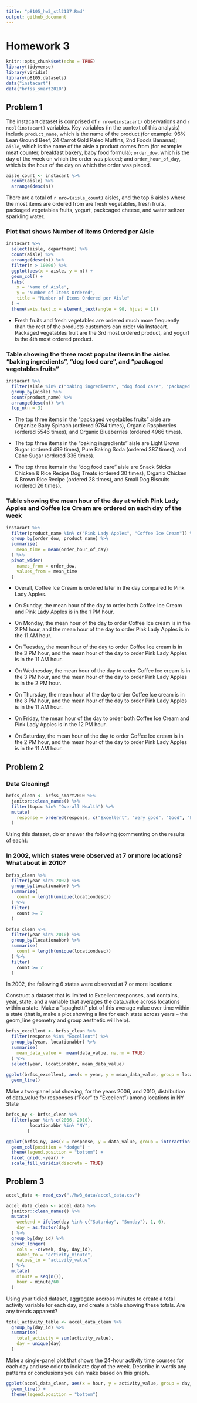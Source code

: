 ```yaml
---
title: "p8105_hw3_stl2137.Rmd"
output: github_document
---
```


# Homework 3
```r
knitr::opts_chunk$set(echo = TRUE)
library(tidyverse)
library(viridis)
library(p8105.datasets)
data("instacart")
data("brfss_smart2010")
```

## Problem 1

The instacart dataset is comprised of `r nrow(instacart)` observations and `r ncol(instacart)` variables. Key variables (in the context of this analysis) include `product_name`, which is the name of the product (for example: 96% Lean Ground Beef, 24 Carrot Gold Paleo Muffins, 2nd Foods Bananas); `aisle`, which is the name of the aisle a product comes from (for example: meat counter, breakfast bakery, baby food formula); `order_dow`, which is the day of the week on which the order was placed; and `order_hour_of_day`, which is the hour of the day on which the order was placed.  

```r
aisle_count <- instacart %>% 
  count(aisle) %>% 
  arrange(desc(n))
```
There are a total of `r nrow(aisle_count)` aisles, and the top 6 aisles where the most items are ordered from are fresh vegetables, fresh fruits, packaged vegetables fruits, yogurt, packcaged cheese, and water seltzer sparkling water. 

### Plot that shows Number of Items Ordered per Aisle
```r
instacart %>% 
  select(aisle, department) %>% 
  count(aisle) %>% 
  arrange(desc(n)) %>% 
  filter(n > 10000) %>% 
  ggplot(aes(x = aisle, y = n)) +
  geom_col() +
  labs(
    x = "Name of Aisle",
    y = "Number of Items Ordered",
    title = "Number of Items Ordered per Aisle"
  ) + 
  theme(axis.text.x = element_text(angle = 90, hjust = 1))

```
* Fresh fruits and fresh vegetables are ordered much more frequently than the rest of the products customers can order via Instacart. Packaged vegetables fruit are the 3rd most ordered product, and yogurt is the 4th most ordered product. 

### Table showing the three most popular items in the aisles “baking ingredients”, “dog food care”, and “packaged vegetables fruits”
```r
instacart %>% 
  filter(aisle %in% c("baking ingredients", "dog food care", "packaged vegetables fruits")) %>% 
  group_by(aisle) %>% 
  count(product_name) %>% 
  arrange(desc(n)) %>% 
  top_n(n = 3)
```
* The top three items in the "packaged vegetables fruits" aisle are Organize Baby Spinach (ordered 9784 times), Organic Raspberries (ordered 5546 times), and Organic Blueberries (ordered 4966 times). 

* The top three items in the "baking ingredients" aisle are Light Brown Sugar (ordered 499 times), Pure Baking Soda (ordered 387 times), and Cane Sugar (ordered 336 times).

* The top three items in the "dog food care" aisle are Snack Sticks Chicken & Rice Recipe Dog Treats (ordered 30 times), Organix Chicken & Brown Rice Recipe (ordered 28 times), and Small Dog Biscuits (ordered 26 times). 

### Table showing the mean hour of the day at which Pink Lady Apples and Coffee Ice Cream are ordered on each day of the week

```r
instacart %>%
  filter(product_name %in% c("Pink Lady Apples", "Coffee Ice Cream")) %>% 
  group_by(order_dow, product_name) %>%
  summarise(
    mean_time = mean(order_hour_of_day) 
  ) %>% 
  pivot_wider(
    names_from = order_dow,
    values_from = mean_time
  ) 
```
* Overall, Coffee Ice Cream is ordered later in the day compared to Pink Lady Apples. 

* On Sunday, the mean hour of the day to order both Coffee Ice Cream and Pink Lady Apples is in the 1 PM hour. 

* On Monday, the mean hour of the day to order Coffee Ice cream is in the 2 PM hour, and the mean hour of the day to order Pink Lady Apples is in the 11 AM hour. 

* On Tuesday, the mean hour of the day to order Coffee Ice cream is in the 3 PM hour, and the mean hour of the day to order Pink Lady Apples is in the 11 AM hour.

* On Wednesday, the mean hour of the day to order Coffee Ice cream is in the 3 PM hour, and the mean hour of the day to order Pink Lady Apples is in the 2 PM hour.

* On Thursday, the mean hour of the day to order Coffee Ice cream is in the 3 PM hour, and the mean hour of the day to order Pink Lady Apples is in the 11 AM hour.

* On Friday, the mean hour of the day to order both Coffee Ice Cream and Pink Lady Apples is in the 12 PM hour. 

* On Saturday, the mean hour of the day to order Coffee Ice cream is in the 2 PM hour, and the mean hour of the day to order Pink Lady Apples is in the 11 AM hour.

## Problem 2

### Data Cleaning!
```r
brfss_clean <- brfss_smart2010 %>% 
  janitor::clean_names() %>% 
  filter(topic %in% "Overall Health") %>% 
  mutate(
    response = ordered(response, c("Excellent", "Very good", "Good", "Fair", "Poor"))
  ) 
```

Using this dataset, do or answer the following (commenting on the results of each):

### In 2002, which states were observed at 7 or more locations? What about in 2010?
```r
brfss_clean %>% 
  filter(year %in% 2002) %>% 
  group_by(locationabbr) %>% 
  summarise(
    count = length(unique(locationdesc))
  ) %>% 
  filter(
    count >= 7
  )

brfss_clean %>% 
  filter(year %in% 2010) %>% 
  group_by(locationabbr) %>% 
  summarise(
    count = length(unique(locationdesc))
  ) %>% 
  filter(
    count >= 7
  )
```
In 2002, the following 6 states were observed at 7 or more locations: 


Construct a dataset that is limited to Excellent responses, and contains, year, state, and a variable that averages the data_value across locations within a state. Make a “spaghetti” plot of this average value over time within a state (that is, make a plot showing a line for each state across years – the geom_line geometry and group aesthetic will help).

```r
brfss_excellent <- brfss_clean %>%
  filter(response %in% "Excellent") %>% 
  group_by(year, locationabbr) %>%
  summarise(
    mean_data_value =  mean(data_value, na.rm = TRUE)
  ) %>% 
  select(year, locationabbr, mean_data_value)
  
ggplot(brfss_excellent, aes(x = year, y = mean_data_value, group = locationabbr, color = locationabbr)) +
  geom_line() 
```

Make a two-panel plot showing, for the years 2006, and 2010, distribution of data_value for responses (“Poor” to “Excellent”) among locations in NY State

```r
brfss_ny <- brfss_clean %>% 
  filter(year %in% c(2006, 2010), 
         locationabbr %in% "NY",
        )   

ggplot(brfss_ny, aes(x = response, y = data_value, group = interaction(response, locationdesc), fill = locationdesc)) +
  geom_col(position = "dodge") + 
  theme(legend.position = "bottom") +
  facet_grid(.~year) +
  scale_fill_viridis(discrete = TRUE)


```

## Problem 3

```r
accel_data <- read_csv("./hw3_data/accel_data.csv")

accel_data_clean <- accel_data %>% 
  janitor::clean_names() %>% 
  mutate(
    weekend = ifelse(day %in% c("Saturday", "Sunday"), 1, 0),
    day = as.factor(day)
  ) %>% 
  group_by(day_id) %>% 
  pivot_longer(
    cols = -c(week, day, day_id),
    names_to = "activity_minute",
    values_to = "activity_value"
  ) %>%
  mutate(
    minute = seq(n()),
    hour = minute/60
  )
```

Using your tidied dataset, aggregate accross minutes to create a total activity variable for each day, and create a table showing these totals. Are any trends apparent?
```r
total_activity_table <- accel_data_clean %>% 
  group_by(day_id) %>% 
  summarise(
    total_activity = sum(activity_value),
    day = unique(day)
  )
```

Make a single-panel plot that shows the 24-hour activity time courses for each day and use color to indicate day of the week. Describe in words any patterns or conclusions you can make based on this graph.

```r
ggplot(accel_data_clean, aes(x = hour, y = activity_value, group = day_id, color = day)) +
  geom_line() +
  theme(legend.position = "bottom")
```

